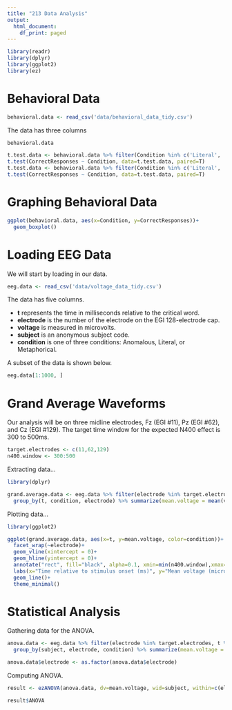 ```yaml
---
title: "213 Data Analysis"
output:
  html_document:
    df_print: paged
---
```


```r
library(readr)
library(dplyr)
library(ggplot2)
library(ez)
```

# Behavioral Data

```r
behavioral.data <- read_csv('data/behavioral_data_tidy.csv')
```

The data has three columns

```r
behavioral.data
```

```r
t.test.data <- behavioral.data %>% filter(Condition %in% c('Literal', 'Metaphorical'))
t.test(CorrectResponses ~ Condition, data=t.test.data, paired=T)
t.test.data <- behavioral.data %>% filter(Condition %in% c('Literal', 'Anomalous'))
t.test(CorrectResponses ~ Condition, data=t.test.data, paired=T)
```

# Graphing Behavioral Data

```r
ggplot(behavioral.data, aes(x=Condition, y=CorrectResponses))+
  geom_boxplot()
```

# Loading EEG Data

We will start by loading in our data.

```r
eeg.data <- read_csv('data/voltage_data_tidy.csv')
```

The data has five columns. 

* **t** represents the time in milliseconds relative to the critical word.
* **electrode** is the number of the electrode on the EGI 128-electrode cap.
* **voltage** is measured in microvolts.
* **subject** is an anonymous subject code.
* **condition** is one of three conditions: Anomalous, Literal, or Metaphorical.

A subset of the data is shown below.

```r
eeg.data[1:1000, ]
```

# Grand Average Waveforms

Our analysis will be on three midline electrodes, Fz (EGI #11), Pz (EGI #62), and Cz (EGI #129). The target time window for the expected N400 effect is 300 to 500ms.

```r
target.electrodes <- c(11,62,129)
n400.window <- 300:500
```

Extracting data...

```r
library(dplyr)

grand.average.data <- eeg.data %>% filter(electrode %in% target.electrodes) %>% 
  group_by(t, condition, electrode) %>% summarize(mean.voltage = mean(voltage))
```

Plotting data...

```r
library(ggplot2)

ggplot(grand.average.data, aes(x=t, y=mean.voltage, color=condition))+
  facet_wrap(~electrode)+
  geom_vline(xintercept = 0)+
  geom_hline(yintercept = 0)+
  annotate("rect", fill="black", alpha=0.1, xmin=min(n400.window),xmax=max(n400.window), ymin=-5, ymax=5)+
  labs(x="Time relative to stimulus onset (ms)", y="Mean voltage (microvolts)")+
  geom_line()+
  theme_minimal()
```


# Statistical Analysis

Gathering data for the ANOVA.

```r

anova.data <- eeg.data %>% filter(electrode %in% target.electrodes, t %in% n400.window) %>%
  group_by(subject, electrode, condition) %>% summarize(mean.voltage = mean(voltage))

anova.data$electrode <- as.factor(anova.data$electrode)

```

Computing ANOVA.

```r
result <- ezANOVA(anova.data, dv=mean.voltage, wid=subject, within=c(electrode, condition))

result$ANOVA
```